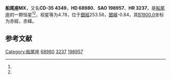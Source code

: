 {{Starbox begin
| name = 船尾座MX
}}
{{Starbox observe
| epoch = [[J2000.0|J2000.0]]
| constell = [[船尾座|船尾座]]<ref name=SIMBAD>{{cite web
 | url=http://simbad.u-strasbg.fr/simbad/sim-id?Ident=HR+3237
 | title =Pulsating variable Star
 | publisher=Centre de Données astronomiques de Strasbourg
 | work=SIMBAD
 | accessdate=2012-07-13}}</ref><ref name=DATA>{{cite web
 | url=http://vizier.u-strasbg.fr/viz-bin/VizieR-5?-out.add=.&-source=5050&-corr=PK=HR&-out.max=9999&HR=3237
 | title =VizieR Detailed Page
 | accessdate=2012-07-13}}</ref>
| 星官 = 
| ra = {{RA|8|13|29.6}}<ref name=SIMBAD /><ref name=DATA />
| dec = {{DEC|-35|53|59}}<ref name=SIMBAD /><ref name=DATA />
| appmag_v = 4.78<ref name=SIMBAD /><ref name=DATA />
}}
{{Starbox character
| class = B1.5IIIe<ref name=SIMBAD /><ref name=DATA />
| b-v = -0.11<ref name=SIMBAD /><ref name=DATA />
| u-b = -0.98<ref name=SIMBAD /><ref name=DATA />
| r-i = -0.08<ref name=SIMBAD /><ref name=DATA />
| variable = 
}}
{{Starbox astrometry
| radial_v = -0.98
| prop_mo_ra = 35
| parallax = 
| p_error = 
}}
{{Starbox catalog
| names =CD-35 4349，[[SAO星表|SAO]] 198957，[[HD星表|HD]] 68980，[[HR星表|HR]] 3237}}
{{Starbox reference |Simbad=HR+3237}}
{{Starbox end}}

'''船尾座MX'''，又名'''CD-35 4349'''，'''HD 68980'''、'''SAO 198957'''、'''HR 3237'''，是[[船尾座|船尾座]]的一颗恒星<ref name=SIMBAD /><ref name=DATA />，视星等为4.78，位于[[銀道座標系|銀經]]253.58，[[銀道座標系|銀緯]]-0.84，其[[B1900.0|B1900.0]]坐标为赤經{{RA|8|9|42.9}}，赤緯{{DEC|-35|-0.84|50}}。

== 参考文献 ==
{{reflist}}

{{star-stub}}

{{船尾座恒星}}
[[Category:船尾座|Category:船尾座]]
[[Category:HD和HDE天體|68980]]
[[Category:HR天體|3237]]
[[Category:SAO天體|198957]]